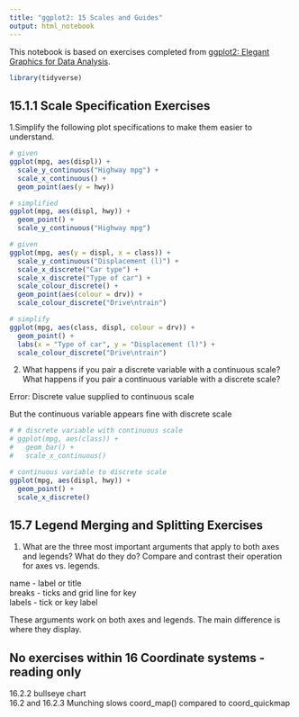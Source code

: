```yaml
---
title: "ggplot2: 15 Scales and Guides"
output: html_notebook
---
```


This notebook is based on exercises completed from [ggplot2: Elegant Graphics for Data Analysis](https://ggplot2-book.org/index.html). 

```r
library(tidyverse)

```

## 15.1.1 Scale Specification Exercises

1.Simplify the following plot specifications to make them easier to understand.

```r
# given
ggplot(mpg, aes(displ)) + 
  scale_y_continuous("Highway mpg") + 
  scale_x_continuous() +
  geom_point(aes(y = hwy))

# simplified
ggplot(mpg, aes(displ, hwy)) + 
  geom_point() +
  scale_y_continuous("Highway mpg")

# given
ggplot(mpg, aes(y = displ, x = class)) + 
  scale_y_continuous("Displacement (l)") + 
  scale_x_discrete("Car type") +
  scale_x_discrete("Type of car") + 
  scale_colour_discrete() + 
  geom_point(aes(colour = drv)) + 
  scale_colour_discrete("Drive\ntrain")

# simplify
ggplot(mpg, aes(class, displ, colour = drv)) + 
  geom_point() + 
  labs(x = "Type of car", y = "Displacement (l)") +
  scale_colour_discrete("Drive\ntrain")

```


2. What happens if you pair a discrete variable with a continuous scale? What happens if you pair a continuous variable with a discrete scale?

Error: Discrete value supplied to continuous scale

But the continuous variable appears fine with discrete scale


```r

# # discrete variable with continuous scale
# ggplot(mpg, aes(class)) +
#   geom_bar() +
#   scale_x_continuous()

# continuous variable to discrete scale
ggplot(mpg, aes(displ, hwy)) + 
  geom_point() +
  scale_x_discrete()

```

## 15.7 Legend Merging and Splitting Exercises

1. What are the three most important arguments that apply to both axes and legends? What do they do? Compare and contrast their operation for axes vs. legends.

name - label or title  
breaks - ticks and grid line for key  
labels - tick or key label  

These arguments work on both axes and legends. The main difference is where they display.


## No exercises within 16 Coordinate systems - reading only

16.2.2 bullseye chart  
16.2 and 16.2.3 
Munching slows coord_map() compared to coord_quickmap
